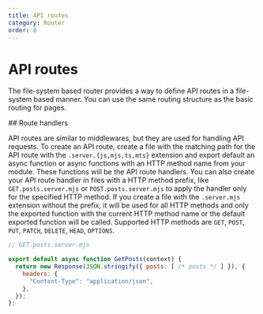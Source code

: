 ```yaml
---
title: API routes
category: Router
order: 8
---
```



# API routes

The file-system based router provides a way to define API routes in a file-system based manner. You can use the same routing structure as the basic routing for pages.

<Link name="handlers">
## Route handlers
</Link>

API routes are similar to middlewares, but they are used for handling API requests. To create an API route, create a file with the matching path for the API route with the `.server.{js,mjs,ts,mts}` extension and export default an async function or async functions with an HTTP method name from your module. These functions will be the API route handlers. You can also create your API route handler in files with a HTTP method prefix, like `GET.posts.server.mjs` or `POST.posts.server.mjs` to apply the handler only for the specified HTTP method. If you create a file with the `.server.mjs` extension without the prefix, it will be used for all HTTP methods and only the exported function with the current HTTP method name or the default exported function will be called. Supported HTTP methods are `GET`, `POST`, `PUT`, `PATCH`, `DELETE`, `HEAD`, `OPTIONS`.

```jsx
// GET.posts.server.mjs

export default async function GetPosts(context) {
  return new Response(JSON.stringify({ posts: [ /* posts */ ] }), {
    headers: {
      "Content-Type": "application/json",
    },
  });
};
```
